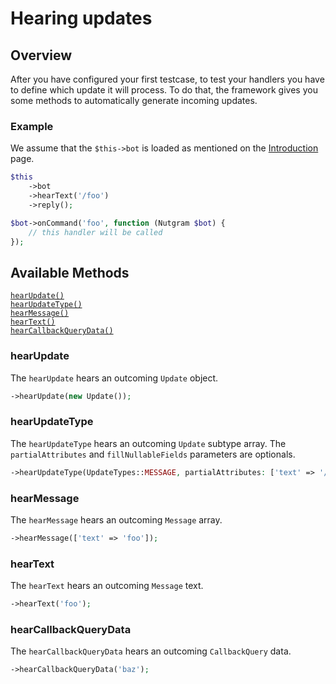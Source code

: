 
# Hearing updates

## Overview

After you have configured your first testcase, to test your handlers you have to define which update it will process.
To do that, the framework gives you some methods to automatically generate incoming updates.

### Example
We assume that the `$this->bot` is loaded as mentioned on the [Introduction](introduction.md) page.

<Tabs>
<TabItem value="test" label="Test" default>

```php
$this
    ->bot
    ->hearText('/foo')
    ->reply();
```

</TabItem>
<TabItem value="handler" label="Triggered Handler">

```php
$bot->onCommand('foo', function (Nutgram $bot) {
    // this handler will be called
});
```

</TabItem>
</Tabs>

## Available Methods

<div class="container">
    <div class="row">
        <div class="col col--6">
            <div><code><a href="#hearUpdate">hearUpdate()</a></code></div>
            <div><code><a href="#hearUpdateType">hearUpdateType()</a></code></div>
            <div><code><a href="#hearMessage">hearMessage()</a></code></div>
        </div>
        <div class="col col--6">
            <div><code><a href="#hearText">hearText()</a></code></div>
            <div><code><a href="#hearCallbackQueryData">hearCallbackQueryData()</a></code></div>
        </div>
    </div>
</div>

### hearUpdate
The `hearUpdate` hears an outcoming `Update` object.
```php
->hearUpdate(new Update());
```

### hearUpdateType
The `hearUpdateType` hears an outcoming `Update` subtype array.
The `partialAttributes` and `fillNullableFields` parameters are optionals.
```php
->hearUpdateType(UpdateTypes::MESSAGE, partialAttributes: ['text' => '/foo'], fillNullableFields: false);
```

### hearMessage
The `hearMessage` hears an outcoming `Message` array.
```php
->hearMessage(['text' => 'foo']);
```

### hearText
The `hearText` hears an outcoming `Message` text.
```php
->hearText('foo');
```

### hearCallbackQueryData
The `hearCallbackQueryData` hears an outcoming `CallbackQuery` data.
```php
->hearCallbackQueryData('baz');
```
